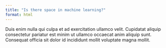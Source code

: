 ```yaml
---
title: "Is there space in machine learning?"
format: html
---
```


Duis enim nulla qui culpa et ad exercitation ullamco velit. Cupidatat aliquip consectetur pariatur est minim ut ullamco occaecat anim aliquip sunt. Consequat officia sit dolor id incididunt mollit voluptate magna mollit.
